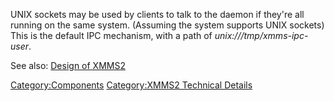 {{Navbar}}

UNIX sockets may be used by clients to talk to the daemon if they're all running on the same system. (Assuming the system supports UNIX sockets) This is the default IPC mechanism, with a path of ''unix:///tmp/xmms-ipc-user''.

See also: [[Design of XMMS2]]

[[Category:Components]]
[[Category:XMMS2 Technical Details]]